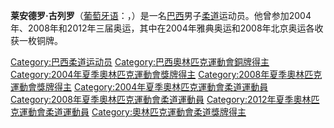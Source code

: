 {{BLPsources}}
{{MedalTableTop|Replace this image male.svg|150px}}
{{MedalSport | 男子[[柔道|柔道]]}}
{{MedalCountry | {{BRA}} }}
{{MedalCompetition|[[奧林匹克運動會|奧林匹克運動會]]}}
{{MedalBronze| [[2004年夏季奧林匹克運動會|2004年雅典]] | [[2004年夏季奧林匹克運動會柔道比賽|73公斤級]] }}
{{MedalBronze| [[2008年夏季奧林匹克運動會|2008年北京]] | [[2008年夏季奧林匹克運動會柔道比賽|73公斤級]] }}
{{MedalBottom}}
'''莱安德罗·古列罗'''（[[葡萄牙语|葡萄牙语]]：'''{{lang|pt|Leandro Guilheiro}}'''，{{bd|1983年|8月7日}}）是一名[[巴西|巴西]]男子[[柔道|柔道]]运动员。他曾参加2004年、2008年和2012年三届奥运，其中在2004年雅典奥运和2008年北京奥运各收获一枚铜牌。

{{DEFAULTSORT:Guilheiro, Leandro}}
[[Category:巴西柔道运动员|Category:巴西柔道运动员]]
[[Category:巴西奧林匹克運動會銅牌得主|Category:巴西奧林匹克運動會銅牌得主]]
[[Category:2004年夏季奧林匹克運動會獎牌得主|Category:2004年夏季奧林匹克運動會獎牌得主]]
[[Category:2008年夏季奧林匹克運動會獎牌得主|Category:2008年夏季奧林匹克運動會獎牌得主]]
[[Category:2004年夏季奧林匹克運動會柔道運動員|Category:2004年夏季奧林匹克運動會柔道運動員]]
[[Category:2008年夏季奧林匹克運動會柔道運動員|Category:2008年夏季奧林匹克運動會柔道運動員]]
[[Category:2012年夏季奧林匹克運動會柔道運動員|Category:2012年夏季奧林匹克運動會柔道運動員]]
[[Category:奧林匹克運動會柔道獎牌得主|Category:奧林匹克運動會柔道獎牌得主]]

{{Brazil-bio-stub}}
{{America-sport-bio-stub}}